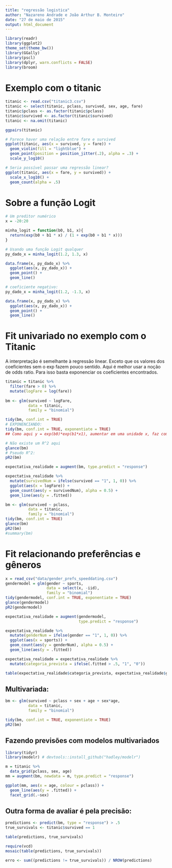 ```yaml
---
title: "regressão logistica"
author: "Nazareno Andrade e João Arthur B. Monteiro"
date: "27 de maio de 2015"
output: html_document
---
```


```r
library(readr)
library(ggplot2)
theme_set(theme_bw())
library(GGally)
library(pscl)
library(dplyr, warn.conflicts = FALSE)
library(broom)
```

# Exemplo com o titanic

```r
titanic <- read.csv("titanic3.csv")
titanic <- select(titanic, pclass, survived, sex, age, fare)
titanic$pclass <- as.factor(titanic$pclass)
titanic$survived <- as.factor(titanic$survived)
titanic <- na.omit(titanic)

ggpairs(titanic)

# Parece haver uma relação entre fare e survived
ggplot(titanic, aes(x = survived, y = fare)) + 
  geom_violin(fill = "lightblue") + 
  geom_point(position = position_jitter(.2), alpha = .3) + 
  scale_y_log10()

# Seria possível passar uma regressão linear?
ggplot(titanic, aes(x = fare, y = survived)) + 
  scale_x_log10() + 
  geom_count(alpha = .5)
```


# Sobre a função Logit

```r
# Um preditor numérico
x = -20:20

minha_logit = function(b0, b1, x){
  return(exp(b0 + b1 * x) / (1 + exp(b0 + b1 * x)))
}

# Usando uma função Logit qualquer
py_dado_x = minha_logit(1.2, 1.3, x)

data.frame(x, py_dado_x) %>% 
  ggplot(aes(x, py_dado_x)) + 
  geom_point() + 
  geom_line()

# coeficiente negativo: 
py_dado_x = minha_logit(1.2, -1.3, x)

data.frame(x, py_dado_x) %>% 
  ggplot(aes(x, py_dado_x)) + 
  geom_point() + 
  geom_line()
```

# Fit univariado no exemplo com o Titanic

A interpretação é semelhante à regressão linear. Exceto que os valores dos coeficientes sem o exp fazem pouco sentido. Aqui é melhor usar a noção de odds ratio. Para isso basta exponenciar os coeficientes encontrados. 

```r
titanic = titanic %>% 
  filter(fare > 0) %>% 
  mutate(logFare = log(fare))
  
bm <- glm(survived ~ logFare, 
          data = titanic, 
          family = "binomial")

tidy(bm, conf.int = TRUE)
# EXPONENCIANDO:
tidy(bm, conf.int = TRUE, exponentiate = TRUE)
## Como aqui y = exp(b0)*exp(b1*x1), aumentar em uma unidade x, faz com que y seja multiplicado por exp(b1), que é o coeficiente acima

# Não existe um R^2 aqui
glance(bm)
# Pseudo R^2:
pR2(bm)

expectativa_realidade = augment(bm, type.predict = "response") 

expectativa_realidade %>% 
  mutate(survivedNum = ifelse(survived == "1", 1, 0)) %>% 
  ggplot(aes(x = logFare)) + 
  geom_count(aes(y = survivedNum), alpha = 0.5) + 
  geom_line(aes(y = .fitted))

```

```r
bm <- glm(survived ~ pclass, 
          data = titanic, 
          family = "binomial")
tidy(bm, conf.int = TRUE)
glance(bm)
pR2(bm)
#summary(bm)
```


# Fit relacionando preferências e gêneros

```r
x = read_csv("data/gender_prefs_speeddating.csv")
gendermodel = glm(gender ~ sports, 
                  data = select(x, -iid), 
                  family = "binomial")
tidy(gendermodel, conf.int = TRUE, exponentiate = TRUE)
glance(gendermodel)
pR2(gendermodel)

expectativa_realidade = augment(gendermodel, 
                                type.predict = "response") 

expectativa_realidade %>% 
  mutate(genderNum = ifelse(gender == "1", 1, 0)) %>% 
  ggplot(aes(x = sports)) + 
  geom_count(aes(y = genderNum), alpha = 0.5) + 
  geom_line(aes(y = .fitted))

expectativa_realidade = expectativa_realidade %>% 
  mutate(categoria_prevista = ifelse(.fitted > .5, "1", "0"))

table(expectativa_realidade$categoria_prevista, expectativa_realidade$gender)
```

## Multivariada:

```r
bm <- glm(survived ~ pclass + sex + age + sex*age, 
          data = titanic, 
          family = "binomial")

tidy(bm, conf.int = TRUE, exponentiate = TRUE)
pR2(bm)
```

## Fazendo previsões com modelos multivariados

```r
library(tidyr)
library(modelr) # devtools::install_github("hadley/modelr")

m = titanic %>% 
  data_grid(pclass, sex, age)
mm = augment(bm, newdata = m, type.predict = "response")

ggplot(mm, aes(x = age, colour = pclass)) + 
  geom_line(aes(y = .fitted)) +  
  facet_grid(.~sex) 

```

## Outra forma de avaliar é pela precisão:

```r
predictions <- predict(bm, type = "response") > .5
true_survivals <- titanic$survived == 1

table(predictions, true_survivals)

require(vcd)
mosaic(table(predictions, true_survivals))

erro <- sum((predictions != true_survivals)) / NROW(predictions)
```